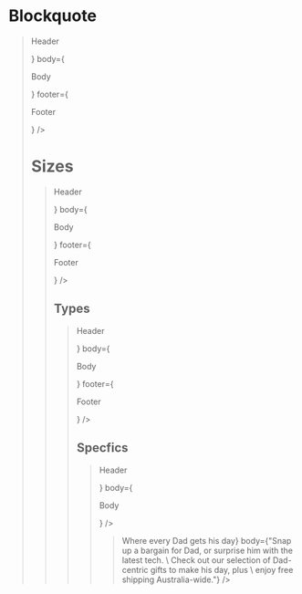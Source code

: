 

<Meta title="Molecules/Blockquote" component={Blockquote} />


# Blockquote

<Canvas>
    <Story name='Default'>
        <Blockquote
            header={<p>Header</p>}
            body={<p>Body</p>}
            footer={<p>Footer</p>}
         />
    </Story>
</Canvas>

# Sizes

<Canvas>
    <Story name='sizes'>
        <Blockquote
            size='sm'
            header={<p>Header</p>}
            body={<p>Body</p>}
            footer={<p>Footer</p>}
         />
    </Story>
</Canvas>

## Types

<Canvas>
    <Story name='Notification'>
        <Blockquote
            type='notification'
            header={<p>Header</p>}
            body={<p>Body</p>}
            footer={<p>Footer</p>}
         />
    </Story>
</Canvas>


## Specfics

<Canvas>
    <Story name='Royal-blue-login-error'>
        <Blockquote
            type='notification'
            theme='royal-blue'
            variant='danger'
            header={<p>Header</p>}
            body={<p>Body</p>}
         />
    </Story>
</Canvas>


<Canvas>
    <Story name='Red-hero-blockquote'>
        <Blockquote
            theme='red'
            size='lg'
            variant='primary'
            variant='danger'
            header={<Typography size='h1'>Where every Dad gets his day</Typography>}
            body={"Snap up a bargain for Dad, or surprise him with the latest tech. \
                                Check out our selection of Dad-centric gifts to make his day, plus \
                                enjoy free shipping Australia-wide."}
         />
    </Story>
</Canvas>